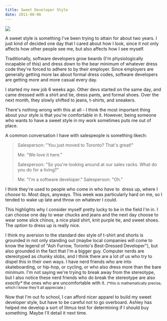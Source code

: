 ```yaml
---
title: Sweet Developer Style
date: 2011-08-06
---
```



 ![](./94012CB4AF9341E18B9333A8FD85DFA3.png)

A sweet style is something I've been trying to attain for about two years. I just kind of decided one day that I cared about how I look, since it not only affects how other people see me, but also affects how I see myself.

Traditionally, software developers grow beards (I'm physiologically incapable of this) and dress down to the bear minimum of whatever dress code they're forced to adhere to by their employer. Since employers are generally getting more lax about formal dress codes, software developers are getting more and more casual every day.

I started my new job 6 weeks ago. Other devs started on the same day, and came dressed with a shirt and tie, dress pants, and formal shoes. Over the next month, they slowly shifted to jeans, t-shirts, and sneakers.

There's nothing wrong with this at all - I think the most important thing about your style is that you're comfortable in it. However, being someone who wants to have a sweet style in my work sometimes puts me out of place.

A common conversation I have with salespeople is something likech:

> Salesperson: "You just moved to Toronto? That's great!" 
> 
> Me: "We love it here." 
>
> Salesperson: "So you're looking around at our sales racks. What do you do for a living?" 
> 
> Me: "I'm a software developer." 
> Salesperson: "Oh."

I think they're used to people who come in who _have_ to &nbsp;dress up, where I _choose_ to. Most days, anyways. This week was particularly hard on me, so I tended to wake up late and throw on whatever I could.

This highlights why I consider myself pretty lucky to be in the field I'm in. I can choose one day to wear chucks and jeans and the next day choose to wear some slick chinos, a nice plaid shirt, knit purple tie, and sweet shoes. The _option_ to dress up is really nice.

I think my aversion to the standard dev style of t-shirt and shorts is grounded in not only standing out (maybe local companies will come to know the legend of "Ash Furrow, Toronto's Best-Dressed Developer"), but also grounded in the fact that I'm a bigger guy. Computer nerds are stereotyped as chunky slobs, and I think there are a lot of us who try to dispel this in their own ways. I have nerd friends who are into skateboarding, or hip-hop, or cycling, or who also dress more than the bare minimum. I'm not saying we're trying to break away from the stereotype, but I also notice these nerd friends who do break the stereotype are also _exactly\*_ the ones who are uncomfortable with it. <small>(*this is mathematically precise, which I know they'll all appreciate.)</small>

Now that I'm out fo school, I can afford nicer apparel to build my sweet developer style, but have to be careful not to go overboard. Ashley has helped me develop a sort of litmus test for determining if I should buy something. Maybe I'll detail it next time.


  